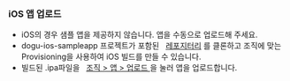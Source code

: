
### iOS 앱 업로드

<ul>
  <li>
    iOS의 경우 샘플 앱을 제공하지 않습니다. 앱을 수동으로 업로드해 주세요.
  </li>
  <li>
    dogu-ios-sampleapp 프로젝트가 포함된 &nbsp;
    <a href="https://github.com/dogu-team/dogu-ios-sampleapp">레포지터리</a>&nbsp;를
    클론하고 조직에 맞는 Provisioning을 사용하여 iOS 빌드를 만들 수 있습니다.
  </li>
  <li>
    빌드된 .ipa파일을 &nbsp;
    <a href="/management/project/app">조직 > 앱 > 업로드 </a> 을 눌러
    앱을 업로드합니다.
  </li>
</ul>
